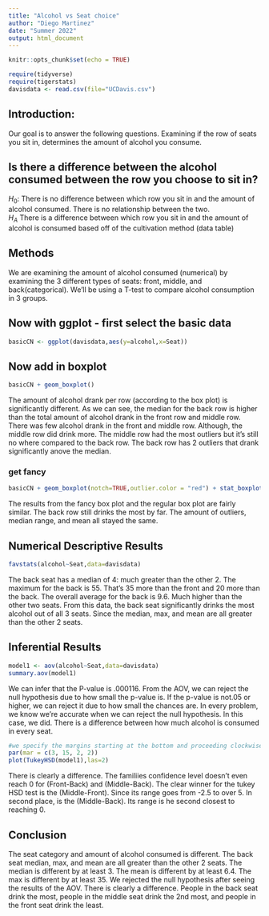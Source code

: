 ```yaml
---
title: "Alcohol vs Seat choice"
author: "Diego Martinez"
date: "Summer 2022"
output: html_document
---
```


```r
knitr::opts_chunk$set(echo = TRUE)
```

```r
require(tidyverse)
require(tigerstats)
davisdata <- read.csv(file="UCDavis.csv")
```

## Introduction: 
Our goal is to answer the following questions. Examining if the row of seats
you sit in, determines the amount of alcohol you consume. 

## Is there a difference between the alcohol consumed between the row  you choose to sit in?

$H_0$: There is no difference between which row you sit in and the amount of alcohol consumed. There is no relationship between the two.   
$H_A$ There is a difference between which row you sit in and the amount of 
alcohol is consumed based off of the cultivation method (data table)  


## Methods 

We are examining the amount of alcohol consumed (numerical) by examining the
3 different types of seats: front, middle, and back(categorical). We'll be using
a T-test to compare alcohol consumption in 3 groups. 


## Now with ggplot - first select the basic data

```r
basicCN <- ggplot(davisdata,aes(y=alcohol,x=Seat))
```
## Now add in boxplot

```r
basicCN + geom_boxplot()
```

The amount of alcohol drank per row (according to the box plot) is significantly 
different. As we can see, the median for the back row is higher than the total
amount of alcohol drank in the front row and middle row. There was few alcohol 
drank in the front and middle row. Although, the middle row did drink more. The 
middle row had the most outliers but it's still no where compared to the back 
row. The back row has 2 outliers that drank significantly anove the median. 

### get fancy  

```r
basicCN + geom_boxplot(notch=TRUE,outlier.color = "red") + stat_boxplot(geom ='errorbar') + labs(title="Fancy notch boxplot \n with 2 lines")
```

The results from the fancy box plot and the regular box plot are fairly similar. 
The back row still drinks the most by far. The amount of outliers, median range, and mean all stayed the same.

## Numerical Descriptive Results

```r
favstats(alcohol~Seat,data=davisdata)
```
The back seat has a median of 4: much greater than the other 2. The maximum for the back is 55. That's 35 more than the front and 20 more than the back. The overall average for the back is 9.6. Much higher than the other two seats. From this data, the back seat significantly drinks the most alcohol out of all 3 seats. Since the median, max, and mean are all greater than the other 2 seats. 

## Inferential Results

```r
model1 <- aov(alcohol~Seat,data=davisdata)
summary.aov(model1)
```
We can infer that the P-value is .000116. From the AOV, we can reject the 
null hypothesis due to how small the p-value is. If the p-value is not.05 or higher, we can reject it due to how small the chances are. In every problem, we
know we're accurate when we can reject the null hypothesis. In this case, we did. 
There is a difference between how much alcohol is consumed in every seat. 

```r
#we specify the margins starting at the bottom and proceeding clockwise - thus 8.7 is the left side margin to hold the names of the factors
par(mar = c(3, 15, 2, 2))
plot(TukeyHSD(model1),las=2)
```

There is clearly a difference. The familiies confidence level doesn't even reach 0 for (Front-Back) and (Middle-Back). The clear winner for the tukey HSD test is the (Middle-Front). Since its range goes from -2.5 to over 5. In second place, is 
the (Middle-Back). Its range is he second closest to reaching 0. 

## Conclusion 

The seat category and amount of alcohol consumed is different. The back seat median, max, and mean are all greater than the other 2 seats. The median is different by at least 3. The mean is different by at least 6.4. The max is different by at least 35. We rejected the null hypothesis after seeing the results of the AOV. There is clearly a difference. People in the back seat drink the most, people in the middle seat drink the 2nd most, and people in the front seat drink the least.


